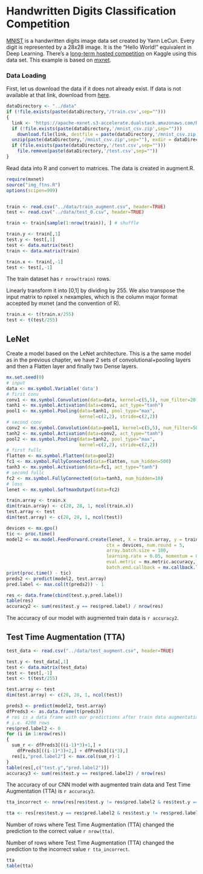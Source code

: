 # Handwritten Digits Classification Competition

[MNIST](http://yann.lecun.com/exdb/mnist/) is a handwritten digits image data set created by Yann LeCun. Every digit is represented by a 28x28 image. It is the "Hello World!" equivalent in Deep Learning. There's a [long-term hosted competition](https://www.kaggle.com/c/digit-recognizer) on Kaggle using this data set. This example is based on [mxnet](https://github.com/dmlc/mxnet/tree/master/R-package).

### Data Loading

First, let us download the data if it does not already exist. If data is not available at that link, download from [here](https://www.kaggle.com/c/digit-recognizer/data).

```{r, echo=FALSE}
dataDirectory <- "../data"
if (!file.exists(paste(dataDirectory,'/train.csv',sep="")))
{
  link <- 'https://apache-mxnet.s3-accelerate.dualstack.amazonaws.com/R/data/mnist_csv.zip'
  if (!file.exists(paste(dataDirectory,'/mnist_csv.zip',sep="")))
    download.file(link, destfile = paste(dataDirectory,'/mnist_csv.zip',sep=""))
  unzip(paste(dataDirectory,'/mnist_csv.zip',sep=""), exdir = dataDirectory)
  if (file.exists(paste(dataDirectory,'/test.csv',sep="")))
    file.remove(paste(dataDirectory,'/test.csv',sep=""))
}
```

Read data into R and convert to matrices. The data is created in augment.R.

```{r}
require(mxnet)
source("img_ftns.R")
options(scipen=999)


train <- read.csv("../data/train_augment.csv", header=TRUE)
test <- read.csv("../data/test_0.csv", header=TRUE)

train <- train[sample(1:nrow(train)), ] # shuffle

train.y <- train[,1]
test.y <- test[,1]
test <- data.matrix(test)
train <- data.matrix(train)

train.x <- train[,-1]
test <- test[,-1]
```

The train dataset has `r nrow(train)` rows.

Linearly transform it into [0,1] by dividing by 255. We also transpose the input matrix to npixel x nexamples, which is the column major format accepted by mxnet (and the convention of R).

```{r}
train.x <- t(train.x/255)
test <- t(test/255)
```

## LeNet

Create a model based on the LeNet architecture. This is a the same model as in the previous chapter, we have 2 sets of convolutional+pooling layers and then a Flatten layer and finally two Dense layers.

```{r}
mx.set.seed(0)
# input
data <- mx.symbol.Variable('data')
# first conv
conv1 <- mx.symbol.Convolution(data=data, kernel=c(5,5), num_filter=20)
tanh1 <- mx.symbol.Activation(data=conv1, act_type="tanh")
pool1 <- mx.symbol.Pooling(data=tanh1, pool_type="max",
                           kernel=c(2,2), stride=c(2,2))
# second conv
conv2 <- mx.symbol.Convolution(data=pool1, kernel=c(5,5), num_filter=50)
tanh2 <- mx.symbol.Activation(data=conv2, act_type="tanh")
pool2 <- mx.symbol.Pooling(data=tanh2, pool_type="max",
                           kernel=c(2,2), stride=c(2,2))
# first fullc
flatten <- mx.symbol.Flatten(data=pool2)
fc1 <- mx.symbol.FullyConnected(data=flatten, num_hidden=500)
tanh3 <- mx.symbol.Activation(data=fc1, act_type="tanh")
# second fullc
fc2 <- mx.symbol.FullyConnected(data=tanh3, num_hidden=10)
# loss
lenet <- mx.symbol.SoftmaxOutput(data=fc2)

train.array <- train.x
dim(train.array) <- c(28, 28, 1, ncol(train.x))
test.array <- test
dim(test.array) <- c(28, 28, 1, ncol(test))

devices <- mx.gpu()
tic <- proc.time()
model2 <- mx.model.FeedForward.create(lenet, X = train.array, y = train.y,
                                     ctx = devices, num.round = 5,
                                     array.batch.size = 100,
                                     learning.rate = 0.05, momentum = 0.9, wd = 0.00001,
                                     eval.metric = mx.metric.accuracy,
                                     batch.end.callback = mx.callback.log.train.metric(100))
print(proc.time() - tic)
preds2 <- predict(model2, test.array)
pred.label <- max.col(t(preds2)) - 1

res <- data.frame(cbind(test.y,pred.label))
table(res)
accuracy2 <- sum(res$test.y == res$pred.label) / nrow(res)
```

The accuracy of our model with augmented train data is `r accuracy2`.

## Test Time Augmentation (TTA)
```{r}
test_data <- read.csv("../data/test_augment.csv", header=TRUE)

test.y <- test_data[,1]
test <- data.matrix(test_data)
test <- test[,-1]
test <- t(test/255)

test.array <- test
dim(test.array) <- c(28, 28, 1, ncol(test))

preds3 <- predict(model2, test.array)
dfPreds3 <- as.data.frame(t(preds3))
# res is a data frame with our predictions after train data augmentation,
# i.e. 4200 rows
res$pred.label2 <- 0
for (i in 1:nrow(res))
{
  sum_r <- dfPreds3[((i-1)*3)+1,] +
    dfPreds3[((i-1)*3)+2,] + dfPreds3[(i*3),] 
  res[i,"pred.label2"] <- max.col(sum_r)-1
}
table(res[,c("test.y","pred.label2")])
accuracy3 <- sum(res$test.y == res$pred.label2) / nrow(res)
```

The accuracy of our CNN model with augmented train data and Test Time Augmentation (TTA) is `r accuracy3`.

```{r}
tta_incorrect <- nrow(res[res$test.y != res$pred.label2 & res$test.y == res$pred.label,])

tta <- res[res$test.y == res$pred.label2 & res$test.y != res$pred.label,c("pred.label","pred.label2")]
```

Number of rows where Test Time Augmentation (TTA) changed the prediction to the correct value `r nrow(tta)`.

Number of rows where Test Time Augmentation (TTA) changed the prediction to the incorrect value `r tta_incorrect`.

```{r}
tta
table(tta)
```
